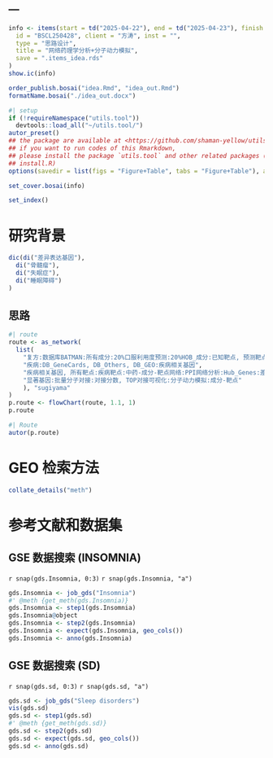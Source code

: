 ---
---

```r
info <- items(start = td("2025-04-22"), end = td("2025-04-23"), finish = td("2025-04-23"),
  id = "BSCL250428", client = "方涛", inst = "",
  type = "思路设计",
  title = "网络药理学分析+分子动力模拟",
  save = ".items_idea.rds"
)
show.ic(info)

order_publish.bosai("idea.Rmd", "idea_out.Rmd")
formatName.bosai("./idea_out.docx")
```

```r
#| setup
if (!requireNamespace("utils.tool"))
  devtools::load_all("~/utils.tool/")
autor_preset()
## the package are available at <https://github.com/shaman-yellow/utils.tool>
## if you want to run codes of this Rmarkdown,
## please install the package `utils.tool` and other related packages (run
## install.R)
options(savedir = list(figs = "Figure+Table", tabs = "Figure+Table"), autor_asis = F)
```

```r
set_cover.bosai(info)
```

```r
set_index()
```

# 研究背景 {#abstract}

```r
dic(di("差异表达基因"),
  di("骨髓瘤"),
  di("失眠症"),
  di("睡眠障碍")
)

```

## 思路 {#introduction}

```r
#| route
route <- as_network(
  list(
    "复方:数据库BATMAN:所有成分:20%口服利用度预测:20%HOB_成分:已知靶点, 预测靶点:所有靶点",
    "疾病:DB_GeneCards, DB_Others, DB_GEO:疾病相关基因",
    "疾病相关基因, 所有靶点:疾病靶点:中药-成分-靶点网络:PPI网络分析:Hub_Genes:差异分析, 突变分析, 生存分析, 富集分析:显著基因",
    "显著基因:批量分子对接:对接分数, TOP对接可视化:分子动力模拟:成分-靶点"
    ), "sugiyama"
)
p.route <- flowChart(route, 1.1, 1)
p.route
```

```r
#| Route
autor(p.route)
```

# GEO 检索方法

```r
collate_details("meth")
```

# 参考文献和数据集 {#workflow}

## GSE 数据搜索 (INSOMNIA)

`r snap(gds.Insomnia, 0:3)`
`r snap(gds.Insomnia, "a")`

```r
gds.Insomnia <- job_gds("Insomnia")
#' @meth {get_meth(gds.Insomnia)}
gds.Insomnia <- step1(gds.Insomnia)
gds.Insomnia@object
gds.Insomnia <- step2(gds.Insomnia)
gds.Insomnia <- expect(gds.Insomnia, geo_cols())
gds.Insomnia <- anno(gds.Insomnia)

```

## GSE 数据搜索 (SD)

`r snap(gds.sd, 0:3)`
`r snap(gds.sd, "a")`

```r
gds.sd <- job_gds("Sleep disorders")
vis(gds.sd)
gds.sd <- step1(gds.sd)
#' @meth {get_meth(gds.sd)}
gds.sd <- step2(gds.sd)
gds.sd <- expect(gds.sd, geo_cols())
gds.sd <- anno(gds.sd)
```

